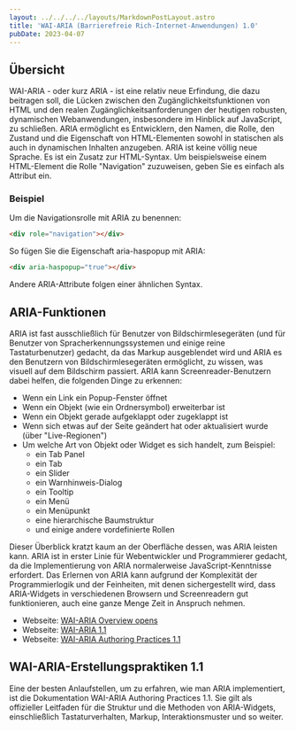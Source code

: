 ```yaml
---
layout: ../../../../layouts/MarkdownPostLayout.astro
title: 'WAI-ARIA (Barrierefreie Rich-Internet-Anwendungen) 1.0'
pubDate: 2023-04-07
---
```


## Übersicht

WAI-ARIA - oder kurz ARIA - ist eine relativ neue Erfindung, die dazu beitragen soll,
die Lücken zwischen den Zugänglichkeitsfunktionen von HTML und den realen Zugänglichkeitsanforderungen
der heutigen robusten, dynamischen Webanwendungen, insbesondere im Hinblick auf JavaScript, zu schließen.
ARIA ermöglicht es Entwicklern, den Namen, die Rolle, den Zustand und die Eigenschaft von HTML-Elementen
sowohl in statischen als auch in dynamischen Inhalten anzugeben. ARIA ist keine völlig neue Sprache. Es
ist ein Zusatz zur HTML-Syntax. Um beispielsweise einem HTML-Element die Rolle "Navigation" zuzuweisen,
geben Sie es einfach als Attribut ein.

### Beispiel

Um die Navigationsrolle mit ARIA zu benennen:

```html
<div role="navigation"></div>
```

So fügen Sie die Eigenschaft aria-haspopup mit ARIA:

```html
<div aria-haspopup="true"></div>
```

Andere ARIA-Attribute folgen einer ähnlichen Syntax.

## ARIA-Funktionen

ARIA ist fast ausschließlich für Benutzer von Bildschirmlesegeräten (und für Benutzer von Spracherkennungssystemen und
einige reine Tastaturbenutzer) gedacht, da das Markup ausgeblendet wird und ARIA es den Benutzern von Bildschirmlesegeräten
ermöglicht, zu wissen, was visuell auf dem Bildschirm passiert. ARIA kann Screenreader-Benutzern dabei helfen, die folgenden
Dinge zu erkennen:

- Wenn ein Link ein Popup-Fenster öffnet
- Wenn ein Objekt (wie ein Ordnersymbol) erweiterbar ist
- Wenn ein Objekt gerade aufgeklappt oder zugeklappt ist
- Wenn sich etwas auf der Seite geändert hat oder aktualisiert wurde (über "Live-Regionen")
- Um welche Art von Objekt oder Widget es sich handelt, zum Beispiel:
  - ein Tab Panel
  - ein Tab
  - ein Slider
  - ein Warnhinweis-Dialog
  - ein Tooltip
  - ein Menü
  - ein Menüpunkt
  - eine hierarchische Baumstruktur
  - und einige andere vordefinierte Rollen

Dieser Überblick kratzt kaum an der Oberfläche dessen, was ARIA leisten kann. ARIA ist in erster Linie für Webentwickler
und Programmierer gedacht, da die Implementierung von ARIA normalerweise JavaScript-Kenntnisse erfordert. Das Erlernen von
ARIA kann aufgrund der Komplexität der Programmierlogik und der Feinheiten, mit denen sichergestellt wird, dass ARIA-Widgets
in verschiedenen Browsern und Screenreadern gut funktionieren, auch eine ganze Menge Zeit in Anspruch nehmen.

- Webseite: <a href="http://www.w3.org/WAI/intro/aria.php" target="_blank">WAI-ARIA Overview opens</a>
- Webseite: <a href="http://www.w3.org/TR/wai-aria/" target="_blank">WAI-ARIA 1.1</a>
- Webseite: <a href="https://www.w3.org/TR/wai-aria-practices-1.1/" target="_blank">WAI-ARIA Authoring Practices 1.1</a>

## WAI-ARIA-Erstellungspraktiken 1.1

Eine der besten Anlaufstellen, um zu erfahren, wie man ARIA implementiert, ist die Dokumentation WAI-ARIA Authoring Practices 1.1.
Sie gilt als offizieller Leitfaden für die Struktur und die Methoden von ARIA-Widgets, einschließlich Tastaturverhalten, Markup,
Interaktionsmuster und so weiter.
